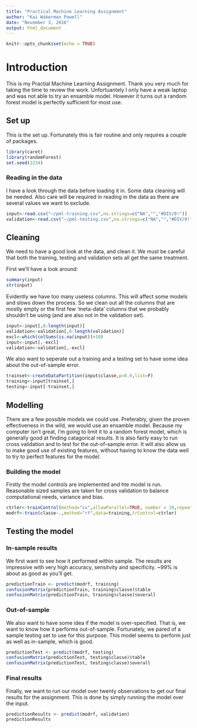 ---
title: "Practical Machine Learning Assignment"
author: "Kai Wakerman Powell"
date: "November 3, 2016"
output: html_document
---

```{r setup, include=FALSE}
knitr::opts_chunk$set(echo = TRUE)
```

# Introduction

This is my Practial Machine Learning Assignment. Thank you very much for taking the time to review the work. Unfortuantely I only have a weak laptop and was not able to try an ensamble model. However it turns out a random forest model is perfectly sufficient for most use.

## Set up

This is the set up. Fortunately this is fair routine and only requires a couple of packages.

```{r}
library(caret)
library(randomForest)
set.seed(1234)
```

### Reading in the data

I have a look through the data before loading it in. Some data cleaning will be needed. Also care will be required in reading in the data as there are several values we want to exclude.

```{r}
input<-read.csv("~/pml-training.csv",na.strings=c("NA","","#DIV/0!"))
validation<-read.csv("~/pml-testing.csv",na.strings=c("NA","","#DIV/0!"))
```

## Cleaning 

We need to have a good look at the data, and clean it. We must be careful that both the training, testing and validation sets all get the same treatment.

First we'll have a look around:

```{r eval=FALSE}
summary(input)
str(input)
```

Evidently we have too many useless columns. This will affect some models and slows down the process. So we clean out all the columns that are mostly empty or the first few 'meta-data' columns that we probably shouldn't be using (and are also not in the validation set). 

```{r}
input<-input[,8:length(input)]
validation<-validation[,8:length(validation)]
excl<-which(colSums(is.na(input))>10)
input<-input[,-excl]
validation<-validation[,-excl]
```

We also want to seperate out a training and a testing set to have some idea about the out-of-sample error.

```{r}
trainset<-createDataPartition(input$classe,p=0.9,list=F)
training<-input[trainset,]
testing<-input[-trainset,]
```

## Modelling

There are a few possible models we could use. Preferably, given the proven effectiveness in the wild, we would use an ensamble model. Because my computer isn't great, I'm going to limit it to a random forest model, which is generally good at finding catagorical results. It is also fairly easy to run cross validation and to test for the out-of-sample error. It will also allow us to make good use of existing features, without having to know the data well to try to perfect features for the model.

### Building the model

Firstly the model controls are implemented and hte model is run. Reasonable sized samples are taken for cross validation to balance computational needs, variance and bias.

```{r}
ctrler<-trainControl(method="cv",allowParallel=TRUE, number = 10,repeats=10)
modrf<-train(classe~.,method="rf",data=training,trControl=ctrler)
```

## Testing the model

### In-sample results

We first want to see how it performed within sample. The results are impressive with very high accuracy, sensitvity and specificity. ~99% is about as good as you'll get.

```{r}
predictionTrain <- predict(modrf, training)
confusionMatrix(predictionTrain, training$classe)$table
confusionMatrix(predictionTrain, training$classe)$overall
```

### Out-of-sample

We also want to have some idea if the model is over-specified. That is, we want to know how it performs out-of-sample. Fortunately, we pared of a sample testing set to use for this purpose. This model seems to perform just as well as in-sample, which is good.

```{r}
predictionTest <- predict(modrf, testing)
confusionMatrix(predictionTest, testing$classe)$table
confusionMatrix(predictionTest, testing$classe)$overall
```

### Final results

Finally, we want to run our model over twenty observations to get our final results for the assignment. This is done by simply running the model over the input.

```{r}
predictionResults <- predict(modrf, validation)
predictionResults
```
